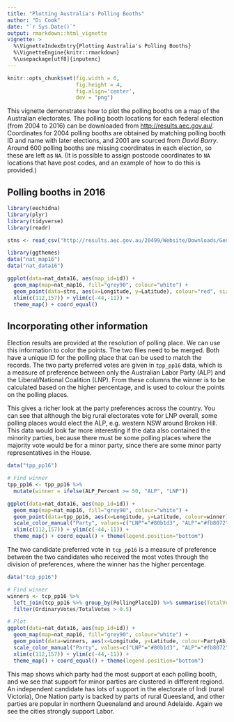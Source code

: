 ```yaml
---
title: "Plotting Australia's Polling Booths"
author: "Di Cook"
date: "`r Sys.Date()`"
output: rmarkdown::html_vignette
vignette: >
  %\VignetteIndexEntry{Plotting Australia's Polling Booths}
  %\VignetteEngine{knitr::rmarkdown}
  %\usepackage[utf8]{inputenc}
---
```


```r
knitr::opts_chunk$set(fig.width = 6,
                      fig.height = 4,
                      fig.align='center',
                      dev = "png")
```

This vignette demonstrates how to plot the polling booths on a map of the Australian electorates. The polling booth locations for each federal election (from 2004 to 2016) can be downloaded from [http://results.aec.gov.au/](http://results.aec.gov.au/). Coordinates for 2004 polling booths are obtained by matching polling booth ID and name with later elections, and 2001 are sourced from *David Barry*. Around 600 polling booths are missing coordinates in each election, so these are left as `NA`. (It is possible to assign postcode coordinates to `NA` locations that have post codes, and an example of how to do this is provided.)

## Polling booths in 2016

```r
library(eechidna)
library(plyr)
library(tidyverse)
library(readr)

stns <- read_csv("http://results.aec.gov.au/20499/Website/Downloads/GeneralPollingPlacesDownload-20499.csv", skip=1)
```

```r
library(ggthemes)
data("nat_map16")
data("nat_data16")

ggplot(data=nat_data16, aes(map_id=id)) +
  geom_map(map=nat_map16, fill="grey90", colour="white") + 
  geom_point(data=stns, aes(x=Longitude, y=Latitude), colour="red", size=1, alpha=0.3, inherit.aes=FALSE) +
  xlim(c(112,157)) + ylim(c(-44,-11)) +
  theme_map() + coord_equal()
```

## Incorporating other information

Election results are provided at the resolution of polling place. We can use this information to color the points. The two files need to be merged. Both have a unique ID for the polling place that can be used to match the records. The two party preferred votes are given in `tpp_pp16` data, which is a measure of preference between only the Australian Labor Party (ALP) and the Liberal/National Coalition (LNP). From these columns the winner is to be calculated based on the higher percentage, and is used to colour the points on the polling places. 

This gives a richer look at the party preferences across the country. You can see that although the big rural electorates vote for LNP overall, some polling places would elect the ALP, e.g. western NSW around Broken Hill. This data would look far more interesting if the data also contained the minority parties, because there must be some polling places where the majority vote would be for a minor party, since there are some minor party representatives in the House.  

```r
data("tpp_pp16")

# Find winner
tpp_pp16 <- tpp_pp16 %>% 
  mutate(winner = ifelse(ALP_Percent >= 50, "ALP", "LNP"))

ggplot(data=nat_data16, aes(map_id=id)) +
  geom_map(map=nat_map16, fill="grey90", colour="white") + 
  geom_point(data=tpp_pp16, aes(x=Longitude, y=Latitude, colour=winner), size=1, alpha=0.3, inherit.aes=FALSE) +
  scale_color_manual("Party", values=c("LNP"="#80b1d3", "ALP"="#fb8072")) + 
  xlim(c(112,157)) + ylim(c(-44,-11)) +
  theme_map() + coord_equal() + theme(legend.position="bottom")
```

The two candidate preferred vote in `tcp_pp16` is a measure of preference between the two candidates who received the most votes through the division of preferences, where the winner has the higher percentage.

```r
data("tcp_pp16")

# Find winner
winners <- tcp_pp16 %>% 
  left_join(tcp_pp16 %>% group_by(PollingPlaceID) %>% summarise(TotalVotes = sum(OrdinaryVotes)), by = "PollingPlaceID") %>% 
  filter(OrdinaryVotes/TotalVotes > 0.5)

# Plot
ggplot(data=nat_data16, aes(map_id=id)) +
  geom_map(map=nat_map16, fill="grey90", colour="white") + 
  geom_point(data=winners, aes(x=Longitude, y=Latitude, colour=PartyAb), size=1, alpha=0.6, inherit.aes=FALSE) +
  scale_color_manual("Party", values=c("LNP"="#80b1d3", "ALP"="#fb8072", "GRN" = "#33a02c", "XEN" = "#beaed4", "ON" = "#fdc086", "KAP" = "#ffff99", "IND" = "grey25")) + 
  xlim(c(112,157)) + ylim(c(-44,-11)) +
  theme_map() + coord_equal() + theme(legend.position="bottom")
```

This map shows which party had the most support at each polling booth, and we see that support for minor parties are clustered in different regiond. An independent candidate has lots of support in the electorate of Indi (rural Victoria), One Nation party is backed by parts of rural Queesland, and other parties are popular in northern Queenaland and around Adelaide. Again we see the cities strongly support Labor.

